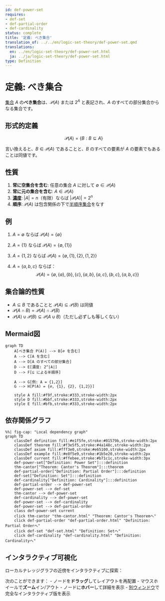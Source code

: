 ```yaml
---
id: def-power-set
requires:
- def-set
- def-partial-order
- def-cardinality
status: complete
title: '定義: べき集合'
translation_of: ../../en/logic-set-theory/def-power-set.qmd
translations:
  en: ../en/logic-set-theory/def-power-set.html
  ja: ../ja/logic-set-theory/def-power-set.html
type: Definition
---
```


# 定義: べき集合 {#def-power-set}

[集合](def-set.qmd) $A$ の**べき集合**は、$\mathcal{P}(A)$ または $2^A$ と表記され、$A$ のすべての部分集合からなる集合です。

## 形式的定義

$$\mathcal{P}(A) = \{B : B \subseteq A\}$$

言い換えると、$B \in \mathcal{P}(A)$ であることと、$B$ のすべての要素が $A$ の要素でもあることは同値です。

## 性質

1. **常に空集合を含む**: 任意の集合 $A$ に対して $\emptyset \in \mathcal{P}(A)$
2. **常に元の集合を含む**: $A \in \mathcal{P}(A)$
3. **[濃度](def-cardinality.qmd)**: $|A| = n$（有限）ならば $|\mathcal{P}(A)| = 2^n$
4. **順序**: $\mathcal{P}(A)$ は包含関係の下で[半順序集合](def-partial-order.qmd)をなす

## 例

1. $A = \emptyset$ ならば $\mathcal{P}(A) = \{\emptyset\}$

2. $A = \{1\}$ ならば $\mathcal{P}(A) = \{\emptyset, \{1\}\}$

3. $A = \{1, 2\}$ ならば $\mathcal{P}(A) = \{\emptyset, \{1\}, \{2\}, \{1, 2\}\}$

4. $A = \{a, b, c\}$ ならば：
   $$\mathcal{P}(A) = \{\emptyset, \{a\}, \{b\}, \{c\}, \{a,b\}, \{a,c\}, \{b,c\}, \{a,b,c\}\}$$

## 集合論的性質

- $A \subseteq B$ であることと $\mathcal{P}(A) \subseteq \mathcal{P}(B)$ は同値
- $\mathcal{P}(A \cap B) = \mathcal{P}(A) \cap \mathcal{P}(B)$
- $\mathcal{P}(A) \cup \mathcal{P}(B) \subseteq \mathcal{P}(A \cup B)$（ただし必ずしも等しくない）

## Mermaid図

```mermaid
graph TD
    A[べき集合 P(A)] --> B[∅ を含む]
    A --> C[A を含む]
    A --> D[A のすべての部分集合]
    D --> E[濃度: 2^|A|]
    D --> F[⊆ による半順序]

    A --> G[例: A = {1,2}]
    G --> H[P(A) = {∅, {1}, {2}, {1,2}}]

    style A fill:#f9f,stroke:#333,stroke-width:2px
    style D fill:#bbf,stroke:#333,stroke-width:2px
    style E fill:#bfb,stroke:#333,stroke-width:2px
```

## 依存関係グラフ

```mermaid
%%| fig-cap: "Local dependency graph"
graph TD
    classDef definition fill:#e1f5fe,stroke:#01579b,stroke-width:2px
    classDef theorem fill:#f3e5f5,stroke:#4a148c,stroke-width:2px
    classDef axiom fill:#fff3e0,stroke:#e65100,stroke-width:2px
    classDef example fill:#e8f5e9,stroke:#1b5e20,stroke-width:2px
    classDef current fill:#ffebee,stroke:#b71c1c,stroke-width:3px
    def-power-set["Definition: Power Set"]:::definition
    thm-cantor["Theorem: Cantor's Theorem"]:::theorem
    def-partial-order["Definition: Partial Order"]:::definition
    def-set["Definition: Set"]:::definition
    def-cardinality["Definition: Cardinality"]:::definition
    def-partial-order --> def-power-set
    def-power-set --> def-set
    thm-cantor --> def-power-set
    def-cardinality --> def-power-set
    def-power-set --> def-cardinality
    def-power-set --> def-partial-order
    class def-power-set current
    click thm-cantor "thm-cantor.html" "Theorem: Cantor's Theoremへ"
    click def-partial-order "def-partial-order.html" "Definition: Partial Orderへ"
    click def-set "def-set.html" "Definition: Setへ"
    click def-cardinality "def-cardinality.html" "Definition: Cardinalityへ"
```

## インタラクティブ可視化

ローカルナレッジグラフの近傍をインタラクティブに探索：

::: {.graph-viz data-id="def-power-set" data-width="700" data-height="500"}
:::

次のことができます：
- ノードを**ドラッグ**してレイアウトを再配置
- マウスホイールで**ズーム**イン/アウト
- ノードに**ホバー**して詳細を表示
- [別ウィンドウ](../../output/interactive/def-power-set.html){target="_blank"}で完全なインタラクティブ版を表示